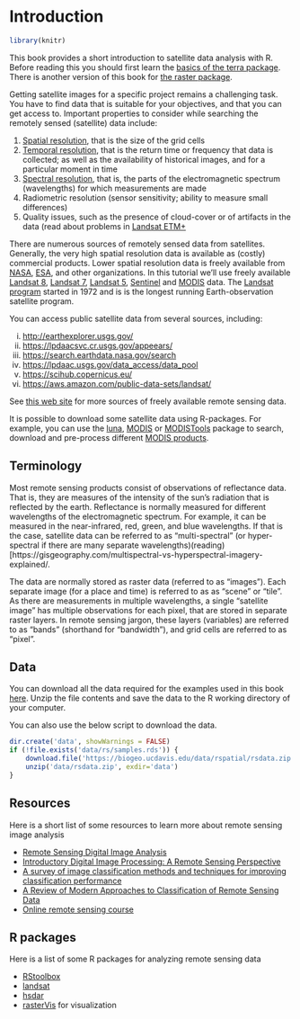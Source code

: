 # Introduction

```r
library(knitr)
```

This book provides a short introduction to satellite data analysis with R. Before reading this you should first learn the [basics of the terra package](http://rspatial.org/terra/). There is another version of this book for [the raster package](http://rspatial.org/rs/).

Getting satellite images for a specific project remains a challenging task. You have to find data that is suitable for your objectives, and that you can get access to. Important properties to consider while searching the remotely sensed (satellite) data include:

1. [Spatial resolution](http://www.nrcan.gc.ca/node/9407), that is the size of the grid cells
2. [Temporal resolution](http://www.seos-project.eu/modules/remotesensing/remotesensing-c03-p05.html), that is the return time or frequency that data is collected; as well as the availability of historical images, and for a particular moment in time 
3. [Spectral resolution](http://www.seos-project.eu/modules/remotesensing/remotesensing-c03-p03.html), that is, the parts of the electromagnetic spectrum (wavelengths) for which measurements are made
4. Radiometric resolution (sensor sensitivity; ability to measure small differences)
5. Quality issues, such as the presence of cloud-cover or of artifacts in the data (read about problems in [Landsat ETM+](http://landsat.usgs.gov/products_slcoffbackground.php)


There are numerous sources of remotely sensed data from satellites. Generally, the very high spatial resolution data is available as (costly) commercial products. Lower spatial resolution data is freely available from [NASA](https://www.nasa.gov/), [ESA](https://www.esa.int/), and other organizations. In this tutorial we'll use freely available [Landsat 8](https://landsat.gsfc.nasa.gov/landsat-8/), [Landsat 7](https://landsat.gsfc.nasa.gov/landsat-7/), [Landsat 5](https://landsat.gsfc.nasa.gov/landsat-5/), [Sentinel](https://earth.esa.int/web/sentinel/user-guides/sentinel-2-msi) and [MODIS](https://lpdaac.usgs.gov/dataset_discovery/modis/modis_products_table) data. The [Landsat program](https://landsat.gsfc.nasa.gov/a-landsat-timeline/) started in 1972 and is is the longest running Earth-observation satellite program.

You can access public satellite data from several sources, including: 

i. <http://earthexplorer.usgs.gov/>
ii. <https://lpdaacsvc.cr.usgs.gov/appeears/>
iii. <https://search.earthdata.nasa.gov/search>
iv. <https://lpdaac.usgs.gov/data_access/data_pool>
v. <https://scihub.copernicus.eu/>
vi. <https://aws.amazon.com/public-data-sets/landsat/>

See [this web site](http://gisgeography.com/free-satellite-imagery-data-list/) for more sources of freely available remote sensing data.

It is possible to download some satellite data using R-packages. For example, you can use the
[luna](https://github.com/rspatial/luna), [MODIS](https://cran.r-project.org/web/packages/MODIS/index.html) or [MODISTools](https://cran.r-project.org/web/packages/MODISTools/index.html) package to search, download and pre-process different [MODIS products](https://lpdaac.usgs.gov/dataset_discovery/modis/modis_products_table).


## Terminology

Most remote sensing products consist of observations of reflectance data. That is, they are measures of the intensity of the sun's radiation that is reflected by the earth. Reflectance is normally measured for different wavelengths of the electromagnetic spectrum. For example, it can be measured in the near-infrared, red, green, and blue wavelengths. If that is the case, satellite data can be referred to as "multi-spectral" (or hyper-spectral if there are many separate wavelengths)(reading)[https://gisgeography.com/multispectral-vs-hyperspectral-imagery-explained/.

The data are normally stored as raster data (referred to as "images"). Each separate image (for a place and time) is referred to as as "scene" or "tile". As there are measurements in multiple wavelengths, a single "satellite image" has multiple observations for each pixel, that are stored in separate raster layers. In remote sensing jargon, these layers (variables) are referred to as "bands" (shorthand for "bandwidth"), and grid cells are referred to as "pixel". 


## Data  

You can download all the data required for the examples used in this book [here](https://biogeo.ucdavis.edu/data/rspatial/rsdata.zip). Unzip the file contents and save the data to the R working directory of your computer.   

You can also use the below script to download the data.

```r
dir.create('data', showWarnings = FALSE)
if (!file.exists('data/rs/samples.rds')) {
	download.file('https://biogeo.ucdavis.edu/data/rspatial/rsdata.zip', dest = 'data/rsdata.zip')
	unzip('data/rsdata.zip', exdir='data')
}
```



## Resources

Here is a short list of some resources to learn more about remote sensing image analysis
  
- [Remote Sensing Digital Image Analysis](http://www.springer.com/us/book/9783642300615)  
- [Introductory Digital Image Processing: A Remote Sensing   Perspective](https://www.pearsonhighered.com/program/Jensen-Introductory-Digital-Image-Processing-A-Remote-Sensing-Perspective-4th-Edition/PGM30020.html)   
- [A survey of image classification methods and techniques for improving classification performance](http://www.tandfonline.com/doi/pdf/10.1080/01431160600746456)  
- [A Review of Modern Approaches to Classification of Remote Sensing Data](http://link.springer.com/chapter/10.1007%2F978-94-007-7969-3_9)  
- [Online remote sensing course](http://nptel.ac.in/courses/105108077/)  


## R packages

Here is a list of some R packages for analyzing remote sensing data 

- [RStoolbox](https://cran.r-project.org/web/packages/RStoolbox/index.html)  
- [landsat](https://cran.r-project.org/web/packages/landsat/index.html)  
- [hsdar](https://cran.r-project.org/web/packages/hsdar/index.html)  
- [rasterVis](https://cran.r-project.org/web/packages/rasterVis/index.html) for visualization 
